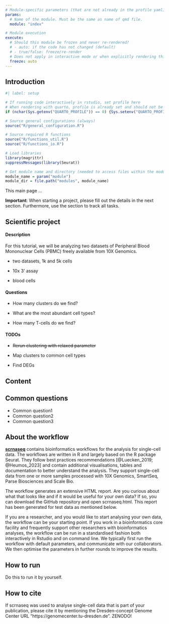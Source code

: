 ```yaml
---
# Module-specific parameters (that are not already in the profile yaml)
params:
  # Name of the module. Must be the same as name of qmd file.
  module: "index"

# Module execution
execute:
  # Should this module be frozen and never re-rendered?
  # - auto: if the code has not changed (default)
  # - true/false: freeze/re-render
  # Does not apply in interactive mode or when explicitly rendering this document via in rstudio
  freeze: auto
---
```


## Introduction {.unnumbered}

```r
#| label: setup

# If running code interactively in rstudio, set profile here
# When rendering with quarto, profile is already set and should not be overwritten
if (nchar(Sys.getenv("QUARTO_PROFILE")) == 0) {Sys.setenv("QUARTO_PROFILE" = "default")}

# Source general configurations (always)
source("R/general_configuration.R")

# Source required R functions
source("R/functions_util.R")
source("R/functions_io.R")

# Load libraries
library(magrittr)
suppressMessages(library(Seurat))

# Get module name and directory (needed to access files within the module directory)
module_name = param("module")
module_dir = file.path("modules", module_name)
```

This main page ...

**Important**: When starting a project, please fill out the details in the next section. Furthermore, use the section to track all tasks.

## Scientific project {.unnumbered}

#### Description {.unnumbered}

For this tutorial, we will be analyzing two datasets of Peripheral Blood Mononuclear Cells (PBMC) freely available from 10X Genomics. 

-   two datasets, 1k and 5k cells

-   10x 3' assay

-   blood cells

#### Questions {.unnumbered}

-   How many clusters do we find?

-   What are the most abundant cell types?

-   How many T-cells do we find?

#### TODOs {.unnumbered}

-   ~~Rerun clustering with relaxed parameter~~

-   Map clusters to common cell types

-   Find DEGs

## Content {.unnumbered}

## Common questions {.unnumbered}

-   Common question1
-   Common question2
-   Common question3

## About the workflow {.unnumbered}

[**scrnaseq**](https://github.com/ktrns/scrnaseq) contains bioinformatics workflows for the analysis for single-cell data. The workflows are written in R and largely based on the R package Seurat. They follow best practices recommendations [@Luecken_2019; @Heumos_2023] and contain additional visualisations, tables and documentation to better understand the analysis. They support single-cell data from one or more samples processed with 10X Genomics, SmartSeq, Parse Biosciences and Scale Bio.

The workflow generates an extensive HTML report. Are you curious about what that looks like and if it would be useful for your own data? If so, you can download the GitHub repository and open scrnaseq.html. This report has been generated for test data as mentioned below.

If you are a researcher, and you would like to start analysing your own data, the workflow can be your starting point. If you work in a bioinformatics core facility and frequently support other researchers with bioinformatics analyses, the workflow can be run in a standardised fashion both interactively in Rstudio and on command line. We typically first run the workflow with default parameters, and communicate with our collaborators. We then optimise the parameters in further rounds to improve the results.

## How to run {.unnumbered}

Do this to run it by yourself.

## How to cite {.unnumbered}

If scrnaseq was used to analyse single-cell data that is part of your publication, please cite it by mentioning the Dresden-concept Genome Center URL "https://genomecenter.tu-dresden.de". ZENODO!
